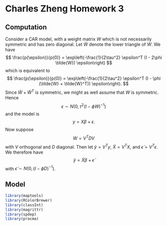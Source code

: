 Charles Zheng Homework 3
========================================================

## Computation

Consider a CAR model, with a weight matrix $W$ which is not necessarily symmetric and has zero diagonal.
Let $\tilde{W}$ denote the lower triangle of $W$.
We have
$$
\frac{p(\epsilon)}{p(0)} = \exp\left(-\frac{1}{2\tau^2} \epsilon^T (I - 2\phi \tilde{W}) \epsilon\right)
$$
which is equivalent to
$$
\frac{p(\epsilon)}{p(0)} = \exp\left(-\frac{1}{2\tau^2} \epsilon^T (I - \phi (\tilde{W} + \tilde{W}^T)) \epsilon\right).
$$
Since $\tilde{W} + \tilde{W}^T$ is symmetric, we might as well assume that $W$ is symmetric.
Hence
$$
\epsilon \sim N(0, \tau^2(I - \phi W)^{-1})
$$
and the model is
$$
y = X\beta + \epsilon.
$$
Now suppose
$$
W = V^T D V
$$
with $V$ orthogonal and $D$ diagonal.  Then let $\tilde{y} = V^T y$, $\tilde{X} = V^T X$, and $\tilde{\epsilon} = V^T \epsilon$.
We therefore have
$$
\tilde{y} = \tilde{X}\beta + \tilde{\epsilon}
$$
with $\tilde{\epsilon} \sim N(0, (I - \phi D)^{-1})$.

## Model




```r
library(maptools)
library(RColorBrewer)
library(classInt)
library(magrittr)
library(spdep)
library(pracma)
```